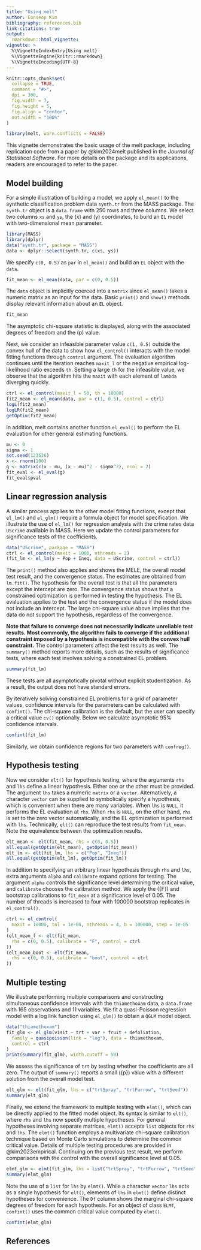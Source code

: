 ```yaml
---
title: "Using melt"
author: Eunseop Kim
bibliography: references.bib
link-citations: true
output: 
  rmarkdown::html_vignette:
vignette: >
  %\VignetteIndexEntry{Using melt}
  %\VignetteEngine{knitr::rmarkdown}
  %\VignetteEncoding{UTF-8}
---
```


```r
knitr::opts_chunk$set(
  collapse = TRUE,
  comment = "#>",
  dpi = 300,
  fig.width = 7,
  fig.height = 5,
  fig.align = "center",
  out.width = "100%"
)
```
```r
library(melt, warn.conflicts = FALSE)
```

This vignette demonstrates the basic usage of the melt package, including 
replication code from a paper by @kim2024melt published in the *Journal of 
Statistical Software*. For more details on the 
package and its applications, readers are encouraged to refer to the paper.


## Model building

For a simple illustration of building a model, we apply `el_mean()` to the 
synthetic classification problem data `synth.tr` from the MASS package. The 
`synth.tr` object is a `data.frame` with 250 rows and three columns. We select 
two columns `xs` and `ys`, the \(x\) and \(y\) coordinates, to build an `EL` 
model with two-dimensional mean parameter.

```r
library(MASS)
library(dplyr)
data("synth.tr", package = "MASS")
data <- dplyr::select(synth.tr, c(xs, ys))
```

We specify `c(0, 0.5)` as `par` in `el_mean()` and build an `EL` object with the 
`data`.

```r
fit_mean <- el_mean(data, par = c(0, 0.5))
```

The `data` object is implicitly coerced into a `matrix` since `el_mean()` takes 
a numeric matrix as an input for the data. Basic `print()` and `show()` methods 
display relevant information about an `EL` object.

```r
fit_mean
```

The asymptotic chi-square statistic is displayed, along with the associated
degrees of freedom and the \(p\) value.

Next, we consider an infeasible parameter value `c(1, 0.5)` outside the convex 
hull of the data to show how `el_control()` interacts with the model fitting
functions through `control` argument. The evaluation algorithm continues until 
the iteration reaches `maxit_l` or the negative empirical log-likelihood ratio 
exceeds `th`. Setting a large `th` for the infeasible value, we observe that the
algorithm hits the `maxit` with each element of `lambda` diverging quickly.

```r
ctrl <- el_control(maxit_l = 50, th = 10000)
fit2_mean <- el_mean(data, par = c(1, 0.5), control = ctrl)
logL(fit2_mean)
logLR(fit2_mean)
getOptim(fit2_mean)
```

In addition, melt contains another function `el_eval()` to perform the EL 
evaluation for other general estimating functions.

```r
mu <- 0
sigma <- 1
set.seed(123526)
x <- rnorm(100)
g <- matrix(c(x - mu, (x - mu)^2 - sigma^2), ncol = 2)
fit_eval <- el_eval(g)
fit_eval$pval
```


## Linear regression analysis

A similar process applies to the other model fitting functions, except that
`el_lm()` and `el_glm()` require a formula object for model specification. We 
illustrate the use of `el_lm()` for regression analysis with the crime rates 
data `UScrime` available in MASS. Here we update the control parameters for 
significance tests of the coefficients.

```r
data("UScrime", package = "MASS")
ctrl <- el_control(maxit = 1000, nthreads = 2)
(fit_lm <- el_lm(y ~ Pop + Ineq, data = UScrime, control = ctrl))
```

The `print()` method also applies and shows the MELE, the overall model test
result, and the convergence status. The estimates are obtained from `lm.fit()`.
The hypothesis for the overall test is that all the parameters except the 
intercept are zero. The convergence status shows that a constrained optimization 
is performed in testing the hypothesis. The EL evaluation applies to the test 
and the convergence status if the model does not include an intercept.
The large chi-square value above implies that the data do not support the
hypothesis, regardless of the convergence. 

**Note that failure to converge does not necessarily indicate unreliable test 
results. Most commonly, the algorithm fails to converge if the additional 
constraint imposed by a hypothesis is incompatible with the convex hull 
constraint.** The control parameters affect the test results as well. The 
`summary()` method reports more details, such as the results of significance 
tests, where each test involves solving a constrained EL problem.

```r
summary(fit_lm)
```

These tests are all asymptotically pivotal without explicit studentization.
As a result, the output does not have standard errors.

By iteratively solving constrained EL problems for a grid of parameter values,
confidence intervals for the parameters can be calculated with `confint()`.
The chi-square calibration is the default, but the user can specify a critical
value `cv()` optionally. Below we calculate asymptotic 95% confidence intervals.

```r
confint(fit_lm)
```

Similarly, we obtain confidence regions for two parameters with `confreg()`.


## Hypothesis testing

Now we consider `elt()` for hypothesis testing, where the arguments `rhs` and 
`lhs` define a linear hypothesis. Either one or the other must be provided. The 
argument `lhs` takes a numeric `matrix` or a `vector`. Alternatively, a 
character `vector` can be supplied to symbolically specify a hypothesis, which 
is convenient when there are many variables. When `lhs` is `NULL`, it performs 
the EL evaluation at `rhs`. When `rhs` is `NULL`, on the other hand, `rhs` is 
set to the zero vector automatically, and the EL optimization is performed with 
`lhs`. Technically, `elt()` can reproduce the test results from `fit_mean`.
Note the equivalence between the optimization results.

```r
elt_mean <- elt(fit_mean, rhs = c(0, 0.5))
all.equal(getOptim(elt_mean), getOptim(fit_mean))
elt_lm <- elt(fit_lm, lhs = c("Pop", "Ineq"))
all.equal(getOptim(elt_lm), getOptim(fit_lm))
```

In addition to specifying an arbitrary linear hypothesis through `rhs` and 
`lhs`, extra arguments `alpha` and `calibrate` expand options for testing. The 
argument `alpha` controls the significance level determining the critical value, 
and `calibrate` chooses the calibration method. We apply the \({F}\) and 
bootstrap calibrations to `fit_mean` at a significance level of 0.05. The 
number of threads is increased to four with 100000 bootstrap replicates in 
`el_control()`.

```r
ctrl <- el_control(
  maxit = 10000, tol = 1e-04, nthreads = 4, b = 100000, step = 1e-05
)
(elt_mean_f <- elt(fit_mean,
  rhs = c(0, 0.5), calibrate = "F", control = ctrl
))
(elt_mean_boot <- elt(fit_mean,
  rhs = c(0, 0.5), calibrate = "boot", control = ctrl
))
```


## Multiple testing

We illustrate performing multiple comparisons and constructing simultaneous 
confidence intervals with the `thiamethoxam` data, a `data.frame` with 165 
observations and 11 variables. We fit a quasi-Poisson regression model with a 
log link function using `el_glm()` to obtain a `QGLM` model object.

```r
data("thiamethoxam")
fit_glm <- el_glm(visit ~ trt + var + fruit + defoliation,
  family = quasipoisson(link = "log"), data = thiamethoxam,
  control = ctrl
)
print(summary(fit_glm), width.cutoff = 50)
```

We assess the significance of `trt` by testing whether the coefficients are all 
zero. The output of `summary()` reports a small \({p}\) value with a different 
solution from the overall model test.

```r
elt_glm <- elt(fit_glm, lhs = c("trtSpray", "trtFurrow", "trtSeed"))
summary(elt_glm)
```

Finally, we extend the framework to multiple testing with `elmt()`, which can be directly applied to the fitted model object. Its syntax is similar to `elt()`, 
where `rhs` and `lhs` now specify multiple hypotheses. For general hypotheses 
involving separate matrices, `elmt()` accepts `list` objects for `rhs` and 
`lhs`. The `elmt()` function employs a multivariate chi-square calibration 
technique based on Monte Carlo simulations to determine the common critical 
value. Details of multiple testing procedures are provided in @kim2023empirical.
Continuing on the previous test result, we perform comparisons with the control 
with the overall significance level at 0.05.

```r
elmt_glm <- elmt(fit_glm, lhs = list("trtSpray", "trtFurrow", "trtSeed"))
summary(elmt_glm)
```

Note the use of a `list` for `lhs` by `elmt()`. While a character `vector` `lhs` 
acts as a single hypothesis for `elt()`, elements of `lhs` in `elmt()` define 
distinct hypotheses for convenience. The `Df` column shows the marginal 
chi-square degrees of freedom for each hypothesis. For an object of class 
`ELMT`, `confint()` uses the common critical value computed by `elmt()`.

```r
confint(elmt_glm)
```


## References

